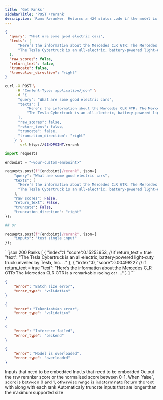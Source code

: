 ```yaml
---
title: 'Get Ranks'
sidebarTitle: 'POST /rerank'
description: 'Runs Reranker. Returns a 424 status code if the model is not a Reranker model.'
---
```


<RequestExample>

```json Raw Json
{
  "query": "What are some good electric cars",
  "texts": [
      "Here’s the information about the Mercedes CLR GTR: The Mercedes CLR GTR is a remarkable racing car ...",
      "The Tesla Cybertruck is an all-electric, battery-powered light-duty truck unveiled by Tesla, Inc. ..."
  ],
  "raw_scores": false,
  "return_text": false,
  "truncate": false,
  "truncation_direction": "right"
}
```

```sh curl
curl -X POST \
     -H "Content-Type: application/json" \
     -d '{
      "query": "What are some good electric cars",
      "texts": [
          "Here’s the information about the Mercedes CLR GTR: The Mercedes CLR GTR is a remarkable racing car ...",
          "The Tesla Cybertruck is an all-electric, battery-powered light-duty truck unveiled by Tesla, Inc. ..."
      ],
      "raw_scores": false,
      "return_text": false,
      "truncate": false,
      "truncation_direction": "right"
    }' \
     --url http://$ENDPOINT/rerank
```

```py python
import requests

endpoint = "<your-custom-endpoint>"

requests.post(f"{endpoint}/rerank", json={
    "query": "What are some good electric cars",
    "texts": [
      "Here’s the information about the Mercedes CLR GTR: The Mercedes CLR GTR is a remarkable racing car ...",
      "The Tesla Cybertruck is an all-electric, battery-powered light-duty truck unveiled by Tesla, Inc. ..."
    ],
    "raw_scores": False,
    "return_text": False,
    "truncate": False,
    "truncation_direction": "right"
});

## or 

requests.post(f"{endpoint}/rerank", json={
    "inputs": "test single input"
});


```

</RequestExample>

<ResponseExample>
```json 200 Ranks
[
    {
        "index":1,
        "score":0.15253653,
        // if return_text = true
        "text": "The Tesla Cybertruck is an all-electric, battery-powered light-duty truck unveiled by Tesla, Inc. ..."
    },
    {
        "index":0,
        "score":0.00498227
        // if return_text = true
        "text": "Here’s the information about the Mercedes CLR GTR: The Mercedes CLR GTR is a remarkable racing car ..."
    }
]
```

```json 413
{
    "error": "Batch size error",
    "error_type": "validation"
}
```

```json 422
{
    "error": "Tokenization error",
    "error_type": "validation"
}
```

```json 424
{
    "error": "Inference failed",
    "error_type": "backend"
}
```

```json 429
{
    "error": "Model is overloaded",
    "error_type": "overloaded"
}
```
</ResponseExample>



<ParamField path="query" type="string" required>
  Inputs that need to be embedded
</ParamField>

<ParamField path="texts" type="string[]" required>
  Inputs that need to be embedded
</ParamField>

<ParamField path="raw_scores" type="boolean" default="false">
  Output the raw reranker score or the normalized score between 0-1.
  When `false`, score is between 0 and 1, otherwise range is indeterminate 
</ParamField>

<ParamField path="return_text" type="boolean" default="false">
  Return the text with along with each rank
</ParamField>

<ParamField path="truncate" type="boolean" default="false">
Automatically truncate inputs that are longer than the maximum supported size
</ParamField>

<ParamField path="truncate_direction" type='"right" | "left"' default="right">
</ParamField>

